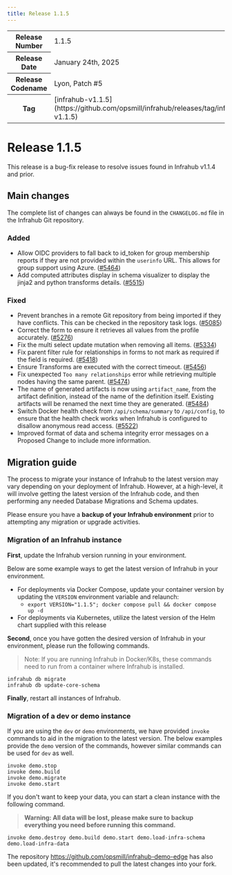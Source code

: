 ```yaml
---
title: Release 1.1.5
---
```

<table>
  <tbody>
    <tr>
      <th>Release Number</th>
      <td>1.1.5</td>
    </tr>
    <tr>
      <th>Release Date</th>
      <td>January 24th, 2025</td>
    </tr>
    <tr>
      <th>Release Codename</th>
      <td>Lyon, Patch #5</td>
    </tr>
    <tr>
      <th>Tag</th>
      <td>[infrahub-v1.1.5](https://github.com/opsmill/infrahub/releases/tag/infrahub-v1.1.5)</td>
    </tr>
  </tbody>
</table>

# Release 1.1.5

This release is a bug-fix release to resolve issues found in Infrahub v1.1.4 and prior.

## Main changes

The complete list of changes can always be found in the `CHANGELOG.md` file in the Infrahub Git repository.

### Added

- Allow OIDC providers to fall back to id_token for group membership reports if they are not provided within the `userinfo` URL. This allows for group support using Azure. ([#5464](https://github.com/opsmill/infrahub/issues/5464))
- Add computed attributes display in schema visualizer to display the jinja2 and python transforms details. ([#5515](https://github.com/opsmill/infrahub/issues/5515))

### Fixed

- Prevent branches in a remote Git repository from being imported if they have conflicts. This can be checked in the repository task logs. ([#5085](https://github.com/opsmill/infrahub/issues/5085))
- Correct the form to ensure it retrieves all values from the profile accurately. ([#5276](https://github.com/opsmill/infrahub/issues/5276))
- Fix the multi select update mutation when removing all items. ([#5334](https://github.com/opsmill/infrahub/issues/5334))
- Fix parent filter rule for relationships in forms to not mark as required if the field is required. ([#5418](https://github.com/opsmill/infrahub/issues/5418))
- Ensure Transforms are executed with the correct timeout. ([#5456](https://github.com/opsmill/infrahub/issues/5456))
- Fix unexpected `Too many relationships` error while retrieving multiple nodes having the same parent. ([#5474](https://github.com/opsmill/infrahub/issues/5474))
- The name of generated artifacts is now using `artifact_name`, from the artifact definition, instead of the name of the definition itself. Existing artifacts will be renamed the next time they are generated. ([#5484](https://github.com/opsmill/infrahub/issues/5484))
- Switch Docker health check from `/api/schema/summary` to `/api/config`, to ensure that the health check works when Infrahub is configured to disallow anonymous read access. ([#5522](https://github.com/opsmill/infrahub/issues/5522))
- Improved format of data and schema integrity error messages on a Proposed Change to include more information.

## Migration guide

The process to migrate your instance of Infrahub to the latest version may vary depending on your deployment of Infrahub.
However, at a high-level, it will involve getting the latest version of the Infrahub code, and then performing any needed Database Migrations and Schema updates.

Please ensure you have a **backup of your Infrahub environment** prior to attempting any migration or upgrade activities.

### Migration of an Infrahub instance

**First**, update the Infrahub version running in your environment.

Below are some example ways to get the latest version of Infrahub in your environment.

- For deployments via Docker Compose, update your container version by updating the `VERSION` environment variable and relaunch:
  - `export VERSION="1.1.5"; docker compose pull && docker compose up -d`
- For deployments via Kubernetes, utilize the latest version of the Helm chart supplied with this release

**Second**, once you have gotten the desired version of Infrahub in your environment, please run the following commands.

> Note: If you are running Infrahub in Docker/K8s, these commands need to run from a container where Infrahub is installed.

```shell
infrahub db migrate
infrahub db update-core-schema
```

**Finally**, restart all instances of Infrahub.

### Migration of a dev or demo instance

If you are using the `dev` or `demo` environments, we have provided `invoke` commands to aid in the migration to the latest version.
The below examples provide the `demo` version of the commands, however similar commands can be used for `dev` as well.

```shell
invoke demo.stop
invoke demo.build
invoke demo.migrate
invoke demo.start
```

If you don't want to keep your data, you can start a clean instance with the following command.

> **Warning: All data will be lost, please make sure to backup everything you need before running this command.**

```shell
invoke demo.destroy demo.build demo.start demo.load-infra-schema demo.load-infra-data
```

The repository https://github.com/opsmill/infrahub-demo-edge has also been updated, it's recommended to pull the latest changes into your fork.